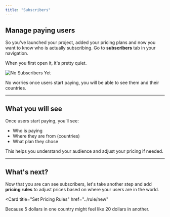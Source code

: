 ```yaml
---
title: "Subscribers"
---
```


## Manage paying users

So you've launched your project, added your pricing plans and now you want to know who is actually subscribing. Go to **subscribers** tab in your navigation.

When you first open it, it's pretty quiet.

![No Subscribers Yet](/imgs/subscribers-default.PNG)

No worries once users start paying, you will be able to see them and their countries.

---

## What you will see

Once users start paying, you’ll see:

- Who is paying 
- Where they are from (countries)
- What plan they chose

This helps you understand your audience and adjust your pricing if needed.

---

## What's next?

Now that you are can see subscribers, let's take another step and add **pricing rules** to adjust prices based on where your users are in the world.

<Card
  title="Set Pricing Rules"
  href="../rule/new"
>
  Because 5 dollars in one country might feel like 20 dollars in another.
</Card>